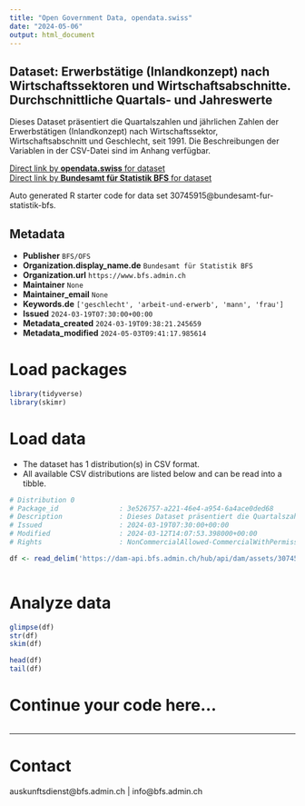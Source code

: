 ```yaml
---
title: "Open Government Data, opendata.swiss"
date: "2024-05-06"
output: html_document
---
```


## Dataset: Erwerbstätige (Inlandkonzept) nach Wirtschaftssektoren und Wirtschaftsabschnitte. Durchschnittliche Quartals- und Jahreswerte

Dieses Dataset präsentiert die Quartalszahlen und jährlichen Zahlen der Erwerbstätigen (Inlandkonzept) nach Wirtschaftssektor, Wirtschaftsabschnitt und Geschlecht, seit 1991. Die Beschreibungen der Variablen in der CSV-Datei sind im Anhang verfügbar.

[Direct link by **opendata.swiss** for dataset](https://opendata.swiss/de/dataset/erwerbstatige-inlandkonzept-nach-wirtschaftssektoren-und-wirtschaftsabschnitte-durchschnittlich5)<br>
[Direct link by **Bundesamt für Statistik BFS** for dataset](https://www.bfs.admin.ch/asset/de/ts-x-03.02.01.08)

Auto generated R starter code for data set 30745915@bundesamt-fur-statistik-bfs.

## Metadata

- **Publisher** `BFS/OFS`
- **Organization.display_name.de** `Bundesamt für Statistik BFS`
- **Organization.url** `https://www.bfs.admin.ch`
- **Maintainer** `None`
- **Maintainer_email** `None`
- **Keywords.de** `['geschlecht', 'arbeit-und-erwerb', 'mann', 'frau']`
- **Issued** `2024-03-19T07:30:00+00:00`
- **Metadata_created** `2024-03-19T09:38:21.245659`
- **Metadata_modified** `2024-05-03T09:41:17.985614`


# Load packages

```r

library(tidyverse)
library(skimr)

```

# Load data

-   The dataset has 1 distribution(s) in CSV format.
-   All available CSV distributions are listed below and can be read into a tibble.

```r

# Distribution 0
# Package_id               : 3e526757-a221-46e4-a954-6a4ace0ded68
# Description              : Dieses Dataset präsentiert die Quartalszahlen und jährlichen Zahlen der Erwerbstätigen (Inlandkonzept) nach Wirtschaftssektor, Wirtschaftsabschnitt und Geschlecht, seit 1991. Die Beschreibungen der Variablen in der CSV-Datei sind im Anhang verfügbar.
# Issued                   : 2024-03-19T07:30:00+00:00
# Modified                 : 2024-03-12T14:07:53.398000+00:00
# Rights                   : NonCommercialAllowed-CommercialWithPermission-ReferenceRequired

df <- read_delim('https://dam-api.bfs.admin.ch/hub/api/dam/assets/30745927/master')



```

# Analyze data

```r

glimpse(df)
str(df)
skim(df)

head(df)
tail(df)

```

# Continue your code here...

```r

```

------------------------------------------------------------------------

# Contact

auskunftsdienst@bfs.admin.ch | info@bfs.admin.ch
